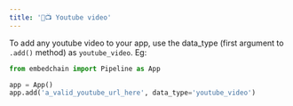 ```yaml
---
title: '🎥📺 Youtube video'
---
```



To add any youtube video to your app, use the data_type (first argument to `.add()` method) as `youtube_video`. Eg:

```python
from embedchain import Pipeline as App

app = App()
app.add('a_valid_youtube_url_here', data_type='youtube_video')
```
